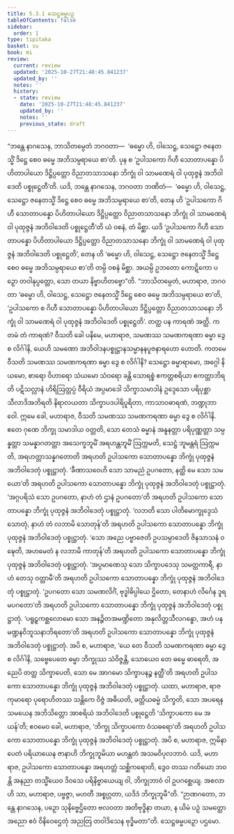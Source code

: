 ```yaml
---
title: 5.3.1 သေဋ္ဌဓမ္မပဉှ
tableOfContents: false
sidebar:
  order: 1
type: tipitaka
basket: su
book: mi
review:
  current: review
  updated: '2025-10-27T21:48:45.841237'
  updated_by: ''
  notes: ''
  history:
  - state: review
    date: '2025-10-27T21:48:45.841237'
    updated_by: ''
    notes: ''
    previous_state: draft
---
```



<ReviewStatus review={frontmatter.review} showDetails={true} />

<HypothesisAnnotation frontmatter={frontmatter} />

<DynamicBreadcrumb />

<Division number="138" book="mi" e="ch" v="28">

<Paragraph number="745" book="mi">
“ဘန္တေ နာဂသေန, ဘာသိတမ္ပေတံ ဘဂဝတာ—  ‘ဓမ္မော ဟိ, ဝါသေဋ္ဌ, သေဋ္ဌော ဇနေတသ္မိံ ဒိဋ္ဌေ စေဝ ဓမ္မေ အဘိသမ္ပရာယေ စာ’တိ. ပုန စ ‘ဥပါသကော ဂိဟီ သောတာပန္နော ပိဟိတာပါယော ဒိဋ္ဌိပ္ပတ္တော ဝိညာတသာသနော ဘိက္ခုံ ဝါ သာမဏေရံ ဝါ ပုထုဇ္ဇနံ အဘိဝါဒေတိ ပစ္စုဋ္ဌေတီ’တိ. ယဒိ, ဘန္တေ နာဂသေန, ဘဂဝတာ ဘဏိတံ—  ‘ဓမ္မော ဟိ, ဝါသေဋ္ဌ, သေဋ္ဌော ဇနေတသ္မိံ ဒိဋ္ဌေ စေဝ ဓမ္မေ အဘိသမ္ပရာယေ စာ’တိ, တေန ဟိ ‘ဥပါသကော ဂိဟီ သောတာပန္နော ပိဟိတာပါယော ဒိဋ္ဌိပ္ပတ္တော ဝိညာတသာသနော ဘိက္ခုံ ဝါ သာမဏေရံ ဝါ ပုထုဇ္ဇနံ အဘိဝါဒေတိ ပစ္စုဋ္ဌေတီ’တိ ယံ ဝစနံ, တံ မိစ္ဆာ. ယဒိ ‘ဥပါသကော ဂိဟီ သောတာပန္နော ပိဟိတာပါယော ဒိဋ္ဌိပ္ပတ္တော ဝိညာတသာသနော ဘိက္ခုံ ဝါ သာမဏေရံ ဝါ ပုထုဇ္ဇနံ အဘိဝါဒေတိ ပစ္စုဋ္ဌေတိ’, တေန ဟိ ‘ဓမ္မော ဟိ, ဝါသေဋ္ဌ, သေဋ္ဌော ဇနေတသ္မိံ ဒိဋ္ဌေ စေဝ ဓမ္မေ အဘိသမ္ပရာယေ စာ’တိ တမ္ပိ ဝစနံ မိစ္ဆာ. အယမ္ပိ ဥဘတော ကောဋိကော ပဉှော တဝါနုပ္ပတ္တော, သော တယာ နိဗ္ဗာဟိတဗ္ဗော”တိ.
</Paragraph>

<Paragraph number="746" book="mi">
“ဘာသိတမ္ပေတံ, မဟာရာဇ, ဘဂဝတာ ‘ဓမ္မော ဟိ, ဝါသေဋ္ဌ, သေဋ္ဌော ဇနေတသ္မိံ ဒိဋ္ဌေ စေဝ ဓမ္မေ အဘိသမ္ပရာယေ စာ’တိ, ‘ဥပါသကော စ ဂိဟီ သောတာပန္နော ပိဟိတာပါယော ဒိဋ္ဌိပ္ပတ္တော ဝိညာတသာသနော ဘိက္ခုံ ဝါ သာမဏေရံ ဝါ ပုထုဇ္ဇနံ အဘိဝါဒေတိ ပစ္စုဋ္ဌေတိ’. တတ္ထ ပန ကာရဏံ အတ္ထိ. ကတမံ တံ ကာရဏံ?
</Paragraph>

<Paragraph number="747" book="mi">
ဝီသတိ ခေါ ပနိမေ, မဟာရာဇ, သမဏဿ သမဏကရဏာ ဓမ္မာ ဒွေ စ လိင်္ဂါနိ, ယေဟိ သမဏော အဘိဝါဒနပစ္စုဋ္ဌာနသမ္မာနနပူဇနာရဟော ဟောတိ. ကတမေ ဝီသတိ သမဏဿ သမဏကရဏာ ဓမ္မာ ဒွေ စ လိင်္ဂါနိ? သေဋ္ဌော ဓမ္မာရာမော, အဂ္ဂေါ နိယမော, စာရော ဝိဟာရော သံယမော သံဝရော ခန္တိ သောရစ္စံ ဧကတ္တစရိယာ ဧကတ္တာဘိရတိ ပဋိသလ္လာနံ ဟိရိဩတ္တပ္ပံ ဝီရိယံ အပ္ပမာဒေါ သိက္ခာသမာဒါနံ ဥဒ္ဒေသော ပရိပုစ္ဆာ သီလာဒိအဘိရတိ နိရာလယတာ သိက္ခာပဒပါရိပူရိတာ, ကာသာဝဓာရဏံ, ဘဏ္ဍုဘာဝေါ. ဣမေ ခေါ, မဟာရာဇ, ဝီသတိ သမဏဿ သမဏကရဏာ ဓမ္မာ ဒွေ စ လိင်္ဂါနိ. ဧတေ ဂုဏေ ဘိက္ခု သမာဒါယ ဝတ္တတိ, သော တေသံ ဓမ္မာနံ အနူနတ္တာ ပရိပုဏ္ဏတ္တာ သမ္ပန္နတ္တာ သမန္နာဂတတ္တာ အသေက္ခဘူမိံ အရဟန္တဘူမိံ ဩက္ကမတိ, သေဋ္ဌံ ဘူမန္တရံ ဩက္ကမတိ, အရဟတ္တာသန္နဂတောတိ အရဟတိ ဥပါသကော သောတာပန္နော ဘိက္ခုံ ပုထုဇ္ဇနံ အဘိဝါဒေတုံ ပစ္စုဋ္ဌာတုံ.
</Paragraph>

<Paragraph number="748" book="mi">
‘ခီဏာသဝေဟိ သော သာမညံ ဥပဂတော, နတ္ထိ မေ သော သမယော’တိ အရဟတိ ဥပါသကော သောတာပန္နော ဘိက္ခုံ ပုထုဇ္ဇနံ အဘိဝါဒေတုံ ပစ္စုဋ္ဌာတုံ.
</Paragraph>

<Paragraph number="749" book="mi">
‘အဂ္ဂပရိသံ သော ဥပဂတော, နာဟံ တံ ဌာနံ ဥပဂတော’တိ အရဟတိ ဥပါသကော သောတာပန္နော ဘိက္ခုံ ပုထုဇ္ဇနံ အဘိဝါဒေတုံ ပစ္စုဋ္ဌာတုံ.
</Paragraph>

<Paragraph number="750" book="mi">
‘လဘတိ သော ပါတိမောက္ခုဒ္ဒေသံ သောတုံ, နာဟံ တံ လဘာမိ သောတုန်’တိ အရဟတိ ဥပါသကော သောတာပန္နော ဘိက္ခုံ ပုထုဇ္ဇနံ အဘိဝါဒေတုံ ပစ္စုဋ္ဌာတုံ.
</Paragraph>

<Paragraph number="751" book="mi">
‘သော အညေ ပဗ္ဗာဇေတိ ဥပသမ္ပာဒေတိ ဇိနသာသနံ ဝဍ္ဎေတိ, အဟမေတံ န လဘာမိ ကာတုန်’တိ အရဟတိ ဥပါသကော သောတာပန္နော ဘိက္ခုံ ပုထုဇ္ဇနံ အဘိဝါဒေတုံ ပစ္စုဋ္ဌာတုံ.
</Paragraph>

<Paragraph number="752" book="mi">
‘အပ္ပမာဏေသု သော သိက္ခာပဒေသု သမတ္တကာရီ, နာဟံ တေသု ဝတ္တာမီ’တိ အရဟတိ ဥပါသကော သောတာပန္နော ဘိက္ခုံ ပုထုဇ္ဇနံ အဘိဝါဒေတုံ ပစ္စုဋ္ဌာတုံ.
</Paragraph>

<Paragraph number="753" book="mi">
‘ဥပဂတော သော သမဏလိင်္ဂံ, ဗုဒ္ဓါဓိပ္ပါယေ ဌိတော, တေနာဟံ လိင်္ဂေန ဒူရမပဂတော’တိ အရဟတိ ဥပါသကော သောတာပန္နော ဘိက္ခုံ ပုထုဇ္ဇနံ အဘိဝါဒေတုံ ပစ္စုဋ္ဌာတုံ.
</Paragraph>

<Paragraph number="754" book="mi">
‘ပရူဠှကစ္ဆလောမော သော အနဉ္ဇိတအမဏ္ဍိတော အနုလိတ္တသီလဂန္ဓော, အဟံ ပန မဏ္ဍနဝိဘူသနာဘိရတော’တိ အရဟတိ ဥပါသကော သောတာပန္နော ဘိက္ခုံ ပုထုဇ္ဇနံ အဘိဝါဒေတုံ ပစ္စုဋ္ဌာတုံ.
</Paragraph>

<Paragraph number="755" book="mi">
အပိ စ, မဟာရာဇ, ‘ယေ တေ ဝီသတိ သမဏကရဏာ ဓမ္မာ ဒွေ စ လိင်္ဂါနိ, သဗ္ဗေပေတေ ဓမ္မာ ဘိက္ခုဿ သံဝိဇ္ဇန္တိ, သောယေဝ တေ ဓမ္မေ ဓာရေတိ, အညေပိ တတ္ထ သိက္ခာပေတိ, သော မေ အာဂမော သိက္ခာပနဉ္စ နတ္ထီ’တိ အရဟတိ ဥပါသကော သောတာပန္နော ဘိက္ခုံ ပုထုဇ္ဇနံ အဘိဝါဒေတုံ ပစ္စုဋ္ဌာတုံ.
</Paragraph>

<Paragraph number="756" book="mi">
ယထာ, မဟာရာဇ, ရာဇကုမာရော ပုရောဟိတဿ သန္တိကေ ဝိဇ္ဇံ အဓီယတိ, ခတ္တိယဓမ္မံ သိက္ခတိ, သော အပရေန သမယေန အဘိသိတ္တော အာစရိယံ အဘိဝါဒေတိ ပစ္စုဋ္ဌေတိ ‘သိက္ခာပကော မေ အယန်’တိ; ဧဝမေဝ ခေါ, မဟာရာဇ, ‘ဘိက္ခု သိက္ခာပကော ဝံသဓရော’တိ အရဟတိ ဥပါသကော သောတာပန္နော ဘိက္ခုံ ပုထုဇ္ဇနံ အဘိဝါဒေတုံ ပစ္စုဋ္ဌာတုံ.
</Paragraph>

<Paragraph number="757" book="mi">
အပိ စ, မဟာရာဇ, ဣမိနာပေတံ ပရိယာယေန ဇာနာဟိ ဘိက္ခုဘူမိယာ မဟန္တတံ အသမဝိပုလဘာဝံ. ယဒိ, မဟာရာဇ, ဥပါသကော သောတာပန္နော အရဟတ္တံ သစ္ဆိကရောတိ, ဒွေဝ တဿ ဂတိယော ဘဝန္တိ အနညာ တသ္မိံယေဝ ဒိဝသေ ပရိနိဗ္ဗာယေယျ ဝါ, ဘိက္ခုဘာဝံ ဝါ ဥပဂစ္ဆေယျ. အစလာ ဟိ သာ, မဟာရာဇ, ပဗ္ဗဇ္ဇာ, မဟတီ အစ္စုဂ္ဂတာ, ယဒိဒံ ဘိက္ခုဘူမီ”တိ. “ဉာဏဂတော, ဘန္တေ နာဂသေန, ပဉှော သုနိဗ္ဗေဌိတော ဗလဝတာ အတိဗုဒ္ဓိနာ တယာ, န ယိမံ ပဉှံ သမတ္ထော အညော ဧဝံ ဝိနိဝေဌေတုံ အညတြ တဝါဒိသေန ဗုဒ္ဓိမတာ”တိ.

</Paragraph>
</Division>

<Paragraph number="758" type="center" book="mi">
သေဋ္ဌဓမ္မပဉှော ပဌမော.
</Paragraph>